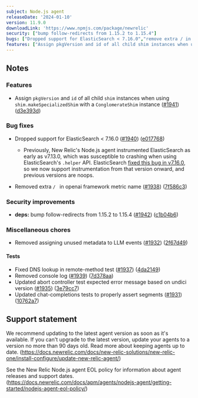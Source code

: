 ---
subject: Node.js agent
releaseDate: '2024-01-10'
version: 11.9.0
downloadLink: 'https://www.npmjs.com/package/newrelic'
security: ["bump follow-redirects from 1.15.2 to 1.15.4"]
bugs: ["Dropped support for ElasticSearch < 7.16.0","remove extra / in openai framework metric name"]
features: ["Assign pkgVersion and id of all child shim instances when using shim.makeSpecializedShim with a ConglomerateShim instance"]
---

## Notes

### Features


* Assign `pkgVersion` and `id` of all child `shim` instances when using `shim.makeSpecializedShim` with a `ConglomerateShim` instance ([#1941](https://github.com/newrelic/node-newrelic/pull/1941)) ([d3e393d](https://github.com/newrelic/node-newrelic/commit/d3e393da4ece46853b01f88878d487a1336634bf))


### Bug fixes


* Dropped support for ElasticSearch < 7.16.0 ([#1940](https://github.com/newrelic/node-newrelic/pull/1940)) ([e017768](https://github.com/newrelic/node-newrelic/commit/e017768466c9ca80b16cf1b51155801c3ecf0cc4))
    * Previously, New Relic's Node.js agent instrumented ElasticSearch as early as v7.13.0, which was susceptible to crashing when using ElasticSearch's `.helper` API. ElasticSearch [fixed this bug in v7.16.0](https://github.com/elastic/elasticsearch-js/pull/1594), so we now support instrumentation from that version onward, and previous versions are noops.  

* Removed extra `/ ` in openai framework metric name ([#1938](https://github.com/newrelic/node-newrelic/pull/1938)) ([7f586c3](https://github.com/newrelic/node-newrelic/commit/7f586c36f6fc119f4dac6e075468d90d43ff07fe))


### Security improvements


* **deps:** bump follow-redirects from 1.15.2 to 1.15.4 ([#1942](https://github.com/newrelic/node-newrelic/pull/1942)) ([c1b04b6](https://github.com/newrelic/node-newrelic/commit/c1b04b69ce15173c88517b4baf920546e187ba07))

### Miscellaneous chores


* Removed assigning unused metadata to LLM events ([#1932](https://github.com/newrelic/node-newrelic/pull/1932)) ([2f67d49](https://github.com/newrelic/node-newrelic/commit/2f67d496557d6192835e4b4b9cced8b7a2d932c0))

#### Tests

* Fixed DNS lookup in remote-method test ([#1937](https://github.com/newrelic/node-newrelic/pull/1937)) ([4da2149](https://github.com/newrelic/node-newrelic/commit/4da2149f3c48137bc3a5005ff12d29b0c8bee1d7))
* Removed console log ([#1939](https://github.com/newrelic/node-newrelic/pull/1939)) ([7d378aa](https://github.com/newrelic/node-newrelic/commit/7d378aa9ba7b0e529dc0da24b2ee767735631b16))
* Updated abort controller test expected error message based on undici version ([#1935](https://github.com/newrelic/node-newrelic/pull/1935)) ([3e79cc7](https://github.com/newrelic/node-newrelic/commit/3e79cc77c8d10f84de71cf9a20c0c4f0642b7450))
* Updated chat-completions tests to properly assert segments ([#1931](https://github.com/newrelic/node-newrelic/pull/1931)) ([10762a7](https://github.com/newrelic/node-newrelic/commit/10762a7c2c884c459af76d1877cd57641e572678))

## Support statement

We recommend updating to the latest agent version as soon as it's available. If you can't upgrade to the latest version, update your agents to a version no more than 90 days old. Read more about keeping agents up to date. (https://docs.newrelic.com/docs/new-relic-solutions/new-relic-one/install-configure/update-new-relic-agent/)

See the New Relic Node.js agent EOL policy for information about agent releases and support dates. (https://docs.newrelic.com/docs/apm/agents/nodejs-agent/getting-started/nodejs-agent-eol-policy/)